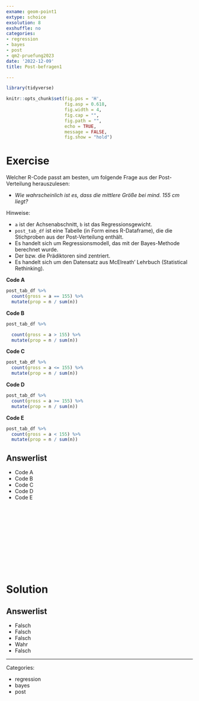 ```yaml
---
exname: geom-point1
extype: schoice
exsolution: 8
exshuffle: no
categories:
- regression
- bayes
- post
- qm2-pruefung2023
date: '2022-12-09'
title: Post-befragen1

---
```





```r
library(tidyverse)

```


```r
knitr::opts_chunk$set(fig.pos = 'H',
                      fig.asp = 0.618,
                      fig.width = 4,
                      fig.cap = "", 
                      fig.path = "",
                      echo = TRUE,
                      message = FALSE,
                      fig.show = "hold")
```






# Exercise

Welcher R-Code passt am besten, 
um folgende Frage aus der Post-Verteilung herauszulesen:

- *Wie wahrscheinlich ist es, dass die mittlere Größe bei mind. 155 cm liegt?*

Hinweise:

- `a` ist der Achsenabschnitt, `b` ist das Regressionsgewicht.
- `post_tab_df` ist eine Tabelle (in Form eines R-Dataframe), die die Stichproben aus der Post-Verteilung enthält.
- Es handelt sich um Regressionsmodell, das mit der Bayes-Methode berechnet wurde.
- Der bzw. die Prädiktoren sind zentriert.
- Es handelt sich um den Datensatz aus McElreath' Lehrbuch (Statistical Rethinking).


**Code A**

```r
post_tab_df %>% 
  count(gross = a == 155) %>% 
  mutate(prop = n / sum(n))
```


**Code B**

```r
post_tab_df %>% 

  count(gross = a > 155) %>% 
  mutate(prop = n / sum(n))
```


**Code C**

```r
post_tab_df %>% 
  count(gross = a <= 155) %>% 
  mutate(prop = n / sum(n))
```



**Code D**

```r
post_tab_df %>% 
  count(gross = a >= 155) %>% 
  mutate(prop = n / sum(n))
```



**Code E**

```r
post_tab_df %>% 
  count(gross = a < 155) %>% 
  mutate(prop = n / sum(n))
```


Answerlist
----------
* Code A
* Code B
* Code C
* Code D
* Code E




</br>
</br>
</br>
</br>
</br>
</br>
</br>
</br>
</br>
</br>

# Solution




Answerlist
----------


* Falsch
* Falsch
* Falsch
* Wahr
* Falsch





---

Categories: 

- regression
- bayes
- post

